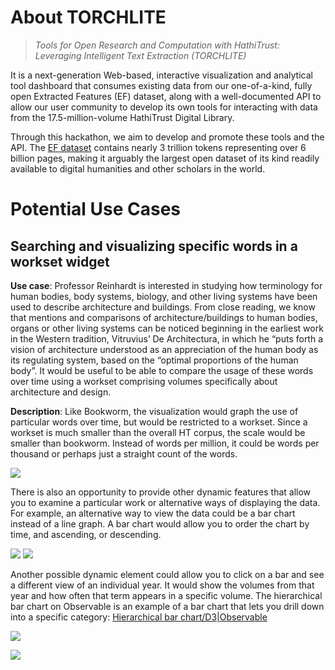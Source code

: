 # About TORCHLITE {.unnumbered}

> *Tools for Open Research and Computation with HathiTrust: Leveraging Intelligent Text Extraction (TORCHLITE)*

It is a next-generation Web-based, interactive visualization and analytical tool dashboard that consumes existing data from our one-of-a-kind, fully open Extracted Features (EF) dataset, along with a well-documented API to allow our user community to develop its own tools for interacting with data from the 17.5-million-volume HathiTrust Digital Library.

Through this hackathon, we aim to develop and promote these tools and the API. The [EF dataset](https://analytics.hathitrust.org/datasets) contains nearly 3 trillion tokens representing over 6 billion pages, making it arguably the largest open dataset of its kind readily available to digital humanities and other scholars in the world.

# Potential Use Cases

## Searching and visualizing specific words in a workset widget

**Use case**: Professor Reinhardt is interested in studying how terminology for human bodies, body systems, biology, and other living systems have been used to describe architecture and buildings. From close reading, we know that mentions and comparisons of architecture/buildings to human bodies, organs or other living systems can be noticed beginning in the earliest work in the Western tradition, Vitruvius’ De Architectura, in which he “puts forth a vision of architecture understood as an appreciation of the human body as its regulating system, based on the “optimal proportions of the human body”. It would be useful to be able to compare the usage of these words over time using a workset comprising volumes specifically about architecture and design.

**Description**: Like Bookworm, the visualization would graph the use of particular words over time, but would be restricted to a workset. Since a workset is much smaller than the overall HT corpus, the scale would be smaller than bookworm. Instead of words per million, it could be words per thousand or perhaps just a straight count of the words. 

![](images/uc.png){fig-align="center"}

There is also an opportunity to provide other dynamic features that allow you to examine a particular work or alternative ways of displaying the data. For example, an alternative way to view the data could be a bar chart instead of a line graph. A bar chart would allow you to order the chart by time, and ascending, or descending.

![](images/uc1.png){fig-align="center"}
![](images/uc2.png){fig-align="center"}

Another possible dynamic element could allow you to click on a bar and see a different view of an individual year. It would show the volumes from that year and how often that term appears in a specific volume. The hierarchical bar chart on Observable is an example of a bar chart that lets you drill down into a specific category: [Hierarchical bar chart/D3|Observable](https://observablehq.com/@d3/hierarchical-bar-chart?intent=fork)

![](images/uc3.png){fig-align="center"}


![](images/footer.png){fig-align="center"}

